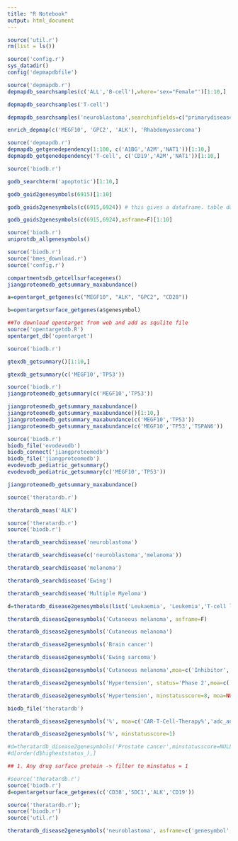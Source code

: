 ```yaml
---
title: "R Notebook"
output: html_document
---
```


```r
source('util.r')
rm(list = ls())

```

```r
source('config.r')
sys_datadir()
config('depmapdbfile')
```

```r
source('depmapdb.r')
depmapdb_searchsamples(c('ALL','B-cell'),where='sex="Female"')[1:10,]

depmapdb_searchsamples('T-cell')

depmapdb_searchsamples('neuroblastoma',searchinfields=c("primarydisease","subtype"))

enrich_depmap(c('MEGF10', 'GPC2', 'ALK'), 'Rhabdomyosarcoma')
```

```r
source('depmapdb.r')
depmapdb_getgenedependency(1:100, c('A1BG','A2M','NAT1'))[1:10,]
depmapdb_getgenedependency('T-cell', c('CD19','A2M','NAT1'))[1:10,]

```


```r
source('biodb.r')

godb_searchterm('apoptotic')[1:10,]

godb_goid2genesymbols(6915)[1:10]

godb_goids2genesymbols(c(6915,6924)) # this gives a dataframe. table doesn't fit and you'll only see the id column. scroll to the right to see the genesymbols.

godb_goids2genesymbols(c(6915,6924),asframe=F)[1:10]
```


```r
source('biodb.r')
uniprotdb_allgenesymbols()
```


```r
source('biodb.r')
source('bmes_download.r')
source('config.r')

compartmentsdb_getcellsurfacegenes()
jiangproteomedb_getsummary_maxabundance()

a=opentarget_getgenes(c("MEGF10", "ALK", "GPC2", "CD28"))

b=opentargetsurface_getgenes(a$genesymbol)
```


```r
##To download opentarget from web and add as squlite file 
source('opentargetdb.R')
opentarget_db('opentarget')


```

```r
source('biodb.r')

gtexdb_getsummary()[1:10,]

gtexdb_getsummary(c('MEGF10','TP53'))
```

```r


source('biodb.r')
jiangproteomedb_getsummary(c('MEGF10','TP53'))

jiangproteomedb_getsummary_maxabundance()
jiangproteomedb_getsummary_maxabundance()[1:10,]
jiangproteomedb_getsummary_maxabundance(c('MEGF10','TP53'))
jiangproteomedb_getsummary_maxabundance(c('MEGF10','TP53','TSPAN6'))

```

```r
source('biodb.r')
biodb_file('evodevodb')
biodb_connect('jiangproteomedb')
biodb_file('jiangproteomedb')
evodevodb_pediatric_getsummary()
evodevodb_pediatric_getsummary(c('MEGF10','TP53'))

jiangproteomedb_getsummary_maxabundance()

```

```r
source('theratardb.r')

theratardb_moas('ALK')

```

```r
source('theratardb.r')
source('biodb.r')

theratardb_searchdisease('neuroblastoma')

theratardb_searchdisease(c('neuroblastoma','melanoma'))

theratardb_searchdisease('melanoma')

theratardb_searchdisease('Ewing')

theratardb_searchdisease('Multiple Myeloma')

d=theratardb_disease2genesymbols(list('Leukaemia', 'Leukemia','T-cell leukaemia'))

theratardb_disease2genesymbols('Cutaneous melanoma', asframe=F)

theratardb_disease2genesymbols('Cutaneous melanoma')

theratardb_disease2genesymbols('Brain cancer')

theratardb_disease2genesymbols('Ewing sarcoma')

theratardb_disease2genesymbols('Cutaneous melanoma',moa=c('Inhibitor','Suppresor') )

theratardb_disease2genesymbols('Hypertension', status='Phase 2',moa=c('Inhibitor','Antagonist'))

theratardb_disease2genesymbols('Hypertension', minstatusscore=8, moa=NULL)

biodb_file('theratardb')

theratardb_disease2genesymbols('%', moa=c('CAR-T-Cell-Therapy%','adc_antigen'),minstatusscore=1)

theratardb_disease2genesymbols('%', minstatusscore=1)

#d=theratardb_disease2genesymbols('Prostate cancer',minstatusscore=NULL,asframe=c('genesymbol','higheststatus_'),immunoadd=100)
#d[order(d$higheststatus_),]

## 1. Any drug surface protein -> filter to minstatus = 1 


```

```r
#source('theratardb.r')
source('biodb.r')
d=opentargetsurface_getgenes(c('CD38','SDC1','ALK','CD19'))
```

```r
source('theratardb.r');
source('biodb.r')
source('util.r')

theratardb_disease2genesymbols('neuroblastoma', asframe=c('genesymbol','higheststatus_'))

```
